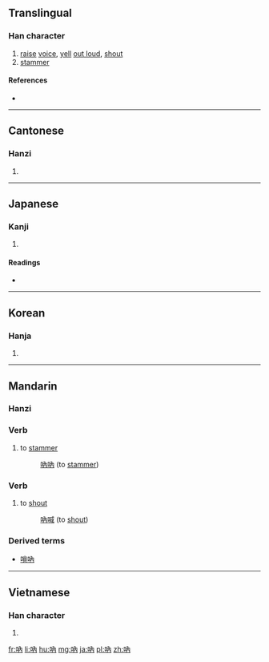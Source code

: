 {{also|呐}}
==Translingual==

===Han character===
{{Han char|rn=30|rad=口|as=04|sn=7|four=64027|canj=ROB|ids=⿰口內}}

# [[raise]] [[voice]], [[yell]] [[out loud]], [[shout]]
# [[stammer]]

====References====
* {{Han ref|kx=0179.100|dkj=03370|dj=0397.040|hdz=10588.140|uh=5436|ud=21558|bh=A76F|bd=42863}}

----

==Cantonese==

===Hanzi===
{{yue-hanzi|jyut=[[naap6]], [[neot6]]|y=naap6, neut6|sim=呐}}

# {{defn|lang=yue|sort=口04}}

----

==Japanese==

===Kanji===
{{ja-kanji|grade=|rs=口04}}

# {{defn|lang=ja|sort=口04}}

====Readings====
* {{ja-readings|on=[[とつ]] (totsu), [[どつ]] (dotsu)|kun=[[どもる]] (domoru)}}

----

==Korean==

===Hanja===
{{ko-hanja|hangeul=[[눌]], [[열]]|rv=nul, yeol|mr=nul, yŏl}}

# {{defn|lang=ko|sort=口04}}

----

==Mandarin==

===Hanzi===
{{cmn-hanzi|sim=呐|pin=[[nà]] ([[na4]])|wg=*<sup>4</sup>}}

===Verb===
{{cmn-verb|t|pin=nà|pint=na4|tra=吶|sim=呐}}

# {{context|literary|lang=cmn}} to [[stammer]]
#: [[吶吶]] (to [[stammer]])

===Verb===
{{cmn-verb|t|pin=nà|pint=na4|tra=吶|sim=呐}}

# {{context|literary|lang=cmn}} to [[shout]]
#: [[吶喊]] (to [[shout]])

===Derived terms===
* [[嗩吶]]

----

==Vietnamese==

===Han character===
{{vi-hantu|[[nột]]|rs=口04}}

# {{defn|lang=vi|sort=口04}}

[[fr:吶]]
[[li:吶]]
[[hu:吶]]
[[mg:吶]]
[[ja:吶]]
[[pl:吶]]
[[zh:吶]]